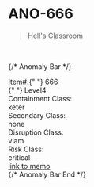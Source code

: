 # ANO-666
> Hell's Classroom

<br />

{/* Anomaly Bar */}
<div
  id="id-anom-bar"
  className="anom-bar-container item-014 clear-4 keter none vlam critical {$american}"
>
  <div className="anom-bar">
    <div className="top-box">
      <div className="top-left-box">
        <span className="item">Item#:</span>{" "}
        <span className="number" id="itemnumber">
          666
        </span>
      </div>
      <div className="top-center-box">
        <div className="bar-one" />
        <div className="bar-two" />
        <div className="bar-three" />
        <div className="bar-four" />
        <div className="bar-five" />
        <div className="bar-six" />
      </div>
      <div className="top-right-box">
        <div className="level" id="clearence-level">
          {" "}
          Level4
        </div>
        <div className="clearance" />
      </div>
    </div>
    <div className="bottom-box">
      <div className="text-part">
        <div className="ano-main-class">
          <div className="contain-class">
            <div className="class-category">Containment Class:</div>
            <div className="class-text" id="contain-id">
              keter
            </div>
          </div>
          <div className="second-class">
            <div className="class-category">Secondary Class:</div>
            <div className="class-text" id="second-id">
              none
            </div>
          </div>
        </div>
        <div className="disrupt-class">
          <div className="class-category">Disruption Class:</div>
          <div className="class-text" id="disrupt-id">
            vlam
          </div>
        </div>
        <div className="risk-class">
          <div className="class-category">Risk Class:</div>
          <div className="class-text" id="risk-id">
            critical
          </div>
        </div>
      </div>
      <div className="diamond-part">
        <div className="danger-diamond">
          <a href="#">link to memo</a>
          <br />
          <div className="arrows" />
          <div className="octagon" />
          <div className="quadrants">
            <div className="top-quad" />
            <div className="right-quad" />
            <div className="left-quad" />
            <div className="bottom-quad" />
          </div>
          <div className="top-icon" />
          <div className="right-icon" />
          <div className="left-icon" />
          <div className="bottom-icon" />
        </div>
      </div>
    </div>
  </div>
</div>
{/* Anomaly Bar End */}

<br />